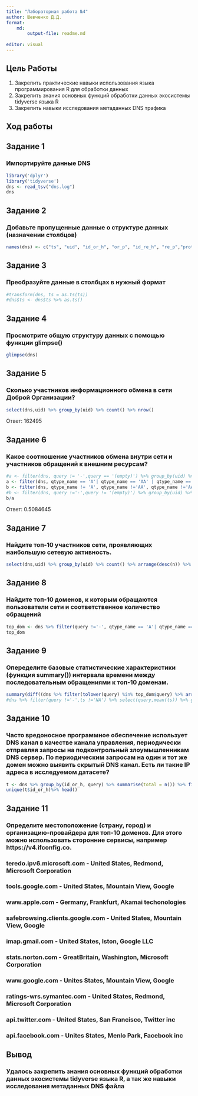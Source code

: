 ---
title: "Лабораторная работа №4"
author: Шевченко Д.Д.
format:
    md:
        output-file: readme.md
    
editor: visual
---

## Цель Работы

1.  Закрепить практические навыки использования языка программирования R для обработки данных
2.  Закрепить знания основных функций обработки данных экосистемы tidyverse языка R
3.  Закрепить навыки исследования метаданных DNS трафика

## Ход работы

## Задание 1

### Импортируйте данные DNS

```{r}
library('dplyr')
library('tidyverse')
dns <- read_tsv("dns.log")
dns
```

## Задание 2

### Добавьте пропущенные данные о структуре данных (назначении столбцов)

```{r}
names(dns) <- c("ts", "uid", "id_or_h", "or_p", "id_re_h", "re_p","proto", "trans_id","query","qclass", "qclass_name", "qtype", "qtype_name", "rcode","rcode_name", "AA", "TC","RD","RA","Z","answer","TTLs","rejected")
```

## Задание 3

### Преобразуйте данные в столбцах в нужный формат

```{r}
#transform(dns, ts = as.ts(ts))
#dns$ts <- dns$ts %>% as.ts()
```

## Задание 4

### Просмотрите общую структуру данных с помощью функции glimpse()

```{R}
glimpse(dns)
```

## Задание 5

### Сколько участников информационного обмена в сети Доброй Организации?

```{r}
select(dns,uid) %>% group_by(uid) %>% count() %>% nrow()
```

Ответ: 162495

## Задание 6

### Какое соотношение участников обмена внутри сети и участников обращений к внешним ресурсам?

```{r}
#a <- filter(dns, query != '-',query == '(empty)') %>% group_by(uid) %>% count() %>% nrow()
a <- filter(dns, qtype_name == 'A'| qtype_name == 'AA' | qtype_name =='AAA' | qtype_name == 'AAAA') %>% group_by(uid) %>% count() %>% nrow() 
b <- filter(dns, qtype_name != 'A', qtype_name !='AA', qtype_name !='AAA', qtype_name !='AAAA') %>% group_by(uid) %>% count() %>% nrow()
#b <- filter(dns, query !='-',query != '(empty)') %>% group_by(uid) %>% count() %>% nrow()
b/a
```

Ответ: 0.5084645

## Задание 7

### Найдите топ-10 участников сети, проявляющих наибольшую сетевую активность.

```{r}
select(dns,uid) %>% group_by(uid) %>% count() %>% arrange(desc(n)) %>% head(10)
```

## Задание 8

### Найдите топ-10 доменов, к которым обращаются пользователи сети и соответственное количество обращений

```{r}
top_dom <- dns %>% filter(query !='-', qtype_name == 'A'| qtype_name == 'AA' | qtype_name =='AAA' | qtype_name == 'AAAA') %>% select(query) %>% group_by(query) %>% count() %>% arrange(desc(n)) %>% head(10)
top_dom
```

## Задание 9

### Опеределите базовые статистические характеристики (функция summary()) интервала времени между последовательным обращениями к топ-10 доменам.

```{r}

summary(diff((dns %>% filter(tolower(query) %in% top_dom$query) %>% arrange(ts))$ts))
#dns %>% filter(query !='-',ts !='NA') %>% select(query,mean(ts)) %>% group_by(query) %>% count() %>% arrange(desc(n)) %>% head(10)
```

## Задание 10

### Часто вредоносное программное обеспечение использует DNS канал в качестве канала управления, периодически отправляя запросы на подконтрольный злоумышленникам DNS сервер. По периодическим запросам на один и тот же домен можно выявить скрытый DNS канал. Есть ли такие IP адреса в исследуемом датасете?

```{R}
t <- dns %>% group_by(id_or_h, query) %>% summarise(total = n()) %>% filter(total > 1)
unique(t$id_or_h)%>% head()

```

## Задание 11

### Определите местоположение (страну, город) и организацию-провайдера для топ-10 доменов. Для этого можно использовать сторонние сервисы, например https://v4.ifconfig.co.

### teredo.ipv6.microsoft.com - United States, Redmond, Microsoft Corporation

### tools.google.com - United States, Mountain View, Google

### www.apple.com - Germany, Frankfurt, Akamai techonologies

### safebrowsing.clients.google.com - United States, Mountain View, Google

### imap.gmail.com - United States, Iston, Google LLC

### stats.norton.com - GreatBritain, Washington, Microsoft Corporation

### www.google.com - Unites States, Mountain View, Google

### ratings-wrs.symantec.com - United States, Redmond, Microsoft Corporation

### api.twitter.com - United States, San Francisco, Twitter inc

### api.facebook.com - Unites States, Menlo Park, Facebook inc

## Вывод

### Удалось закрепить знания основных функций обработки данных экосистемы tidyverse языка R, а так же навыки исследования метаданных DNS файла
